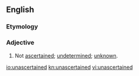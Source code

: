 ==English==

===Etymology===
{{prefix|un|ascertained|lang=en}}

===Adjective===
{{en-adj}}
# Not [[ascertained]]; [[undetermined]]; [[unknown]].

[[io:unascertained]]
[[kn:unascertained]]
[[vi:unascertained]]